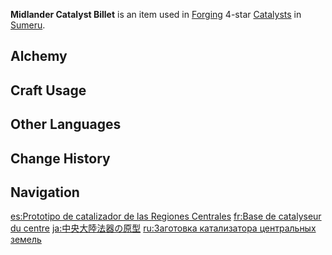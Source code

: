 {{Item Infobox
|id           = 101114
|image        = Item Midlander Catalyst Billet.png
|type         = Materials
|group        = Midlander Billets
|group2       = Forging Materials
|invCategory  = Materials
|quality      = 4
|description  = Weapon forging material. Can be used to forge 4-star catalysts.<br />Philosophers believe that there are four purposes behind earthly things. The purpose of these billets is to become a weapon worthy of accompanying a hero.
|source1      = [[Sumeru]] [[Trounce Domain]] Challenge Reward
|source2      = [[Crafting]]
|source3      = Reward from Level 34 [[Vanarana's Favor]]
|source4      = 
|source5      = 
}}
'''Midlander Catalyst Billet''' is an item used in [[Forging]] 4-star [[Catalysts]] in [[Sumeru]].

==Alchemy==
{{Recipe
|type = Converting
|Northlander Catalyst Billet = 1
|Dream Solvent = 2
|sort = Northlander Catalyst Billet;Dream Solvent
}}

==Craft Usage==
{{Craft Usage}}

==Other Languages==
{{Other Languages
|en      = Midlander Catalyst Billet
|zhs     = 央陆法器原胚
|zhs_rm  = Yānglù Fǎqì Yuánpēi
|zht     = 央陸法器原胚
|zht_rm  = Yānglù Fǎqì Yuánpēi
|zh_tl   = 
|ja      = 中央大陸法器の原型
|ja_rm   = Chuuou Tairiku Houki no Genkei
|ja_tl   = Center Continent Catalyst Prototype
|ko      = 중앙 대륙의 법구 원형
|ko_rm   = Jung'ang Daeryuk-ui Beopgu Wonhyeong
|ko_tl   = Middleland's Magic Tool Prototype
|es      = Prototipo de catalizador de las Regiones Centrales
|es_tl   = Catalyst Prototype of the Central Regions
|fr      = Base de catalyseur du centre
|fr_tl   = Central Catalyst Base
|ru      = Заготовка катализатора центральных земель
|ru_tl   = Central Lands Catalyst Workpiece
|th      = Midlander Catalyst Billet
|vi      = Phôi Pháp Khí Trung Địa
|vi_tl   = 
|de      = Unbearbeiteter Katalysator des Kernlands
|de_tl   = Unworked Catalyst of the Heartland
|id      = Midlander Catalyst Billet
|pt      = Protótipo de Catalisador do Território Central
|pt_tl   = 
|tr      = Orta Diyar Katalizör Prototipi
|tr_tl   = 
|it      = Billetta del Catalizzatore delle terre centrali
|it_tl   = Catalyst Billet of the Central Lands
}}

==Change History==
{{Change History|3.0}}

==Navigation==
{{Material Navbox|type=Crafting Materials}}

[[es:Prototipo de catalizador de las Regiones Centrales]]
[[fr:Base de catalyseur du centre]]
[[ja:中央大陸法器の原型]]
[[ru:Заготовка катализатора центральных земель]]